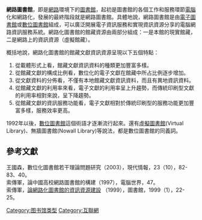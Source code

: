 '''網路圖書館'''，即是[[網路|網路]]環境下的[[圖書館|圖書館]]，起初是圖書館的各個工作和服務環節[[電腦|電腦]]化和網路化，發展的最終階段就是網路圖書館。具體地說，網路圖書館是由[[電子圖書館|電子圖書館]]或[[數位圖書館|數位圖書館]]組成，可以廣泛開展電子資訊服務和實現資訊資源分享的電腦網路資訊服務系統。網路化圖書館的館藏資源由兩部分組成：一是本館的現實館藏，二是網路上的資訊資源（虛擬館藏）。

概括地說，網路化圖書館的館藏文獻資訊資源呈現以下五個特點：
#從載體形式上看，館藏文獻資訊資料的種類更加豐富多樣。
#從館藏文獻的構成比例看，數位化的電子文獻在館藏中所占比例逐步增加。
#從文獻資料的分佈看，不僅有本地館藏文獻資訊資料，而且有異地資訊資料。
#從館藏文獻的利用率來看，電子文獻的利用率呈上升趨勢，而傳統印刷型文獻的利用率相對來說，呈下降趨勢。
#從館藏文獻的資訊服務功能看，電子文獻相對於傳統印刷型的服務功能更加豐富多樣，服務效率更高。

1992年以後，[[數位圖書館|數位圖書館]]這個術語才逐漸流行起來。還有[[虛擬圖書館|虛擬圖書館]](Virtual Library)、無牆圖書館(Nowall Library)等說法，都是數位圖書館的同義詞。

==參考文獻==
王國森，數位化圖書館若干理論問題研究（2003），現代情報，23（10），82-83、40。<br />
索傳軍，論中國高校網路圖書館的構建（1997），電腦世界，47。<br />
索傳軍，[http://www.lwlm.com/show.aspx?id=8362&cid=21 論網路化圖書館的資訊資源建設] {{Wayback|url=http://www.lwlm.com/show.aspx?id=8362&cid=21 |date=20071008151113 }}（1999），圖書館，1999（1），22-25。<br />
{{Library science-stub}}
[[Category:图书馆类型|Category:图书馆类型]]
[[Category:互聯網|Category:互聯網]]
